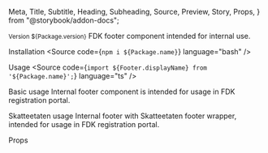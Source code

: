   Meta,
  Title,
  Subtitle,
  Heading,
  Subheading,
  Source,
  Preview,
  Story,
  Props,
} from "@storybook/addon-docs";



<Meta title="Components/Internal footer" />

<Title>Internal footer</Title>
<Subtitle>
  <small>Version ${Package.version}</small>
</Subtitle>
<Subtitle>FDK footer component intended for internal use.</Subtitle>

<Heading>Installation</Heading>
<Source code={`npm i ${Package.name}`} language="bash" />

<Heading>Usage</Heading>
<Source
  code={`import ${Footer.displayName} from '${Package.name}';`}
  language="ts"
/>

<Subheading>Basic usage</Subheading>
<Subtitle>
  Internal footer component is intended for usage in FDK registration portal.
</Subtitle>

<Preview>
  <Story name="Basic usage">
    <Footer />
  </Story>
</Preview>

<Subheading>Skatteetaten usage</Subheading>
<Subtitle>
  Internal footer with Skatteetaten footer wrapper, intended for usage in FDK
  registration portal.
</Subtitle>

<Preview>
  <Story name="Skatteetaten usage">
    <Footer themeProfile={ThemeProfile.SKE} />
  </Story>
</Preview>

<Heading>Props</Heading>
<ArgTable of={Footer} />
